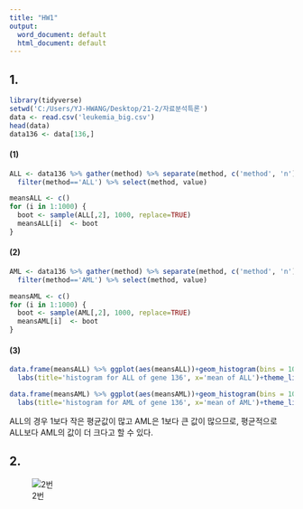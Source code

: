 ```yaml
---
title: "HW1"
output:
  word_document: default
  html_document: default
---
```

## 1.
```r
library(tidyverse)
setwd('C:/Users/YJ-HWANG/Desktop/21-2/자료분석특론')
data <- read.csv('leukemia_big.csv')
head(data)
data136 <- data[136,]
```

#### (1)
```r
ALL <- data136 %>% gather(method) %>% separate(method, c('method', 'n')) %>%
  filter(method=='ALL') %>% select(method, value)

meansALL <- c()
for (i in 1:1000) {
  boot <- sample(ALL[,2], 1000, replace=TRUE)
  meansALL[i]  <- boot
}
```

#### (2)
```r
AML <- data136 %>% gather(method) %>% separate(method, c('method', 'n')) %>%
  filter(method=='AML') %>% select(method, value)

meansAML <- c()
for (i in 1:1000) {
  boot <- sample(AML[,2], 1000, replace=TRUE)
  meansAML[i]  <- boot
}
```

#### (3)
```r
data.frame(meansALL) %>% ggplot(aes(meansALL))+geom_histogram(bins = 10, fill='Indianred')+
  labs(title='histogram for ALL of gene 136', x='mean of ALL')+theme_light()
```
```r
data.frame(meansAML) %>% ggplot(aes(meansAML))+geom_histogram(bins = 10, fill='Indianred')+
  labs(title='histogram for AML of gene 136', x='mean of AML')+theme_light()
```
         
ALL의 경우 1보다 작은 평균값이 많고 AML은 1보다 큰 값이 많으므로, 평균적으로 ALL보다 AML의 값이 더 크다고 할 수 있다.

## 2.
![2번](C:/Users/YJ-HWANG/문서/KakaoTalk_20210916_224341079.jpg)




